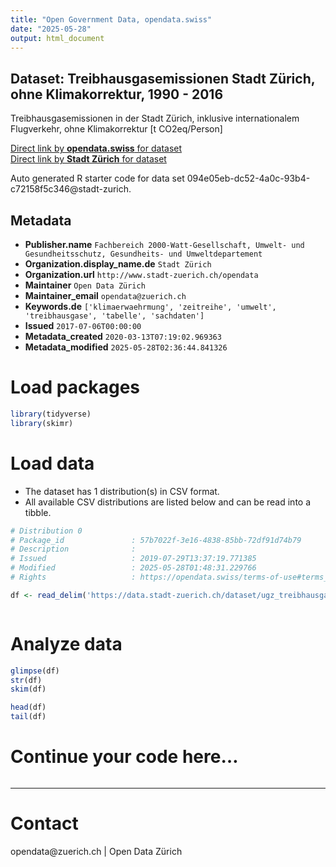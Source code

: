 ```yaml
---
title: "Open Government Data, opendata.swiss"
date: "2025-05-28"
output: html_document
---
```


## Dataset: Treibhausgasemissionen Stadt Zürich, ohne Klimakorrektur, 1990 - 2016


Treibhausgasemissionen in der Stadt Zürich, inklusive internationalem Flugverkehr, ohne Klimakorrektur [t CO2eq/Person]


[Direct link by **opendata.swiss** for dataset](https://opendata.swiss/de/dataset/treibhausgasemissionen-stadt-zurich-ohne-klimakorrektur-1990-20163)<br>
[Direct link by **Stadt Zürich** for dataset](https://data.stadt-zuerich.ch/dataset/ugz_treibhausgasbilanz)

Auto generated R starter code for data set 094e05eb-dc52-4a0c-93b4-c72158f5c346@stadt-zurich.

## Metadata

- **Publisher.name** `Fachbereich 2000-Watt-Gesellschaft, Umwelt- und Gesundheitsschutz, Gesundheits- und Umweltdepartement`
- **Organization.display_name.de** `Stadt Zürich`
- **Organization.url** `http://www.stadt-zuerich.ch/opendata`
- **Maintainer** `Open Data Zürich`
- **Maintainer_email** `opendata@zuerich.ch`
- **Keywords.de** `['klimaerwaehrmung', 'zeitreihe', 'umwelt', 'treibhausgase', 'tabelle', 'sachdaten']`
- **Issued** `2017-07-06T00:00:00`
- **Metadata_created** `2020-03-13T07:19:02.969363`
- **Metadata_modified** `2025-05-28T02:36:44.841326`


# Load packages

```r

library(tidyverse)
library(skimr)

```

# Load data

-   The dataset has 1 distribution(s) in CSV format.
-   All available CSV distributions are listed below and can be read into a tibble.

```r

# Distribution 0
# Package_id               : 57b7022f-3e16-4838-85bb-72df91d74b79
# Description              : 
# Issued                   : 2019-07-29T13:37:19.771385
# Modified                 : 2025-05-28T01:48:31.229766
# Rights                   : https://opendata.swiss/terms-of-use#terms_open

df <- read_delim('https://data.stadt-zuerich.ch/dataset/ugz_treibhausgasbilanz/download/ugz_treibhausgasbilanz.csv')



```

# Analyze data

```r

glimpse(df)
str(df)
skim(df)

head(df)
tail(df)

```

# Continue your code here...

```r

```

------------------------------------------------------------------------

# Contact

opendata@zuerich.ch | Open Data Zürich
